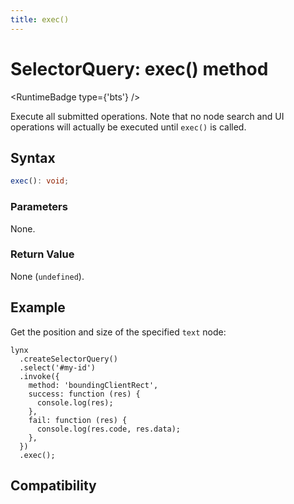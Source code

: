 ```yaml
---
title: exec()
---
```



# SelectorQuery: exec() method

<RuntimeBadge type={'bts'} />

Execute all submitted operations. Note that no node search and UI operations will actually be executed until `exec()` is called.

## Syntax

```ts
exec(): void;
```

### Parameters

None.

### Return Value

None (`undefined`).

## Example

Get the position and size of the specified `text` node:

```tsx
lynx
  .createSelectorQuery()
  .select('#my-id')
  .invoke({
    method: 'boundingClientRect',
    success: function (res) {
      console.log(res);
    },
    fail: function (res) {
      console.log(res.code, res.data);
    },
  })
  .exec();
```

## Compatibility


<LegacyCompatTable metadata="lynx-api/selector-query/exec" />
